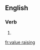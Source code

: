 ==English==

===Verb===
{{head|en}}

# {{present participle of|value raise|lang=en}}

[[fr:value raising]]